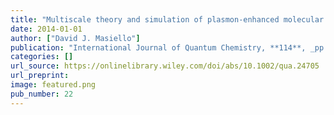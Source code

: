 ```yaml
---
title: "Multiscale theory and simulation of plasmon-enhanced molecular optical processes"
date: 2014-01-01
author: ["David J. Masiello"]
publication: "International Journal of Quantum Chemistry, **114**, _pp. 1413-1420_ (2014)."
categories: []
url_source: https://onlinelibrary.wiley.com/doi/abs/10.1002/qua.24705
url_preprint: 
image: featured.png
pub_number: 22
---
```

